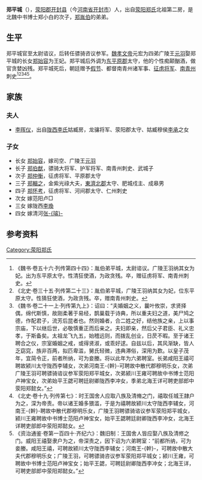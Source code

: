 '''郑平城'''（{{bd|？||？||}}），[[荥阳郡|荥阳郡]][[开封县|开封县]]（今[[河南省|河南省]][[开封市|开封市]]）人，出自[[荥阳郑氏|荥阳郑氏]]北祖第二房，是北魏中书博士郑小白的次子，[[郑胤伯|郑胤伯]]的弟弟。

==生平==
郑平城官至太尉谘议，后转任骠骑咨议参军。[[魏孝文帝|魏孝文帝]]元宏为四弟广陵王[[元羽|元羽]]娶郑平城的长女[[郑始容|郑始容]]为王妃。郑平城后外调为[[东平原郡|东平原郡]]太守，他的个性痴颠酗酒，做官贪婪凶残。郑平城死后，朝廷赠予[[假节|假节]]、都督南青州诸军事、[[征虏将军|征虏将军]]、[[南青州|南青州]]刺史<ref>《魏书·卷五十六·列传第四十四》：胤伯弟平城，太尉谘议。广陵王羽纳其女为妃。出为东平原太守。性清狂使酒，为政贪残。卒，赠征虏将军、南青州刺史。</ref><ref>《北史·卷三十五·列传第二十三》：胤伯弟平城，广陵王羽纳其女为妃，位东平原太守。性猜狂使酒，为政贪残。卒，赠南青州刺史。</ref><ref>《魏书·卷二十一上·列传第九上》：诏曰：“夫婚姻之义，曩叶攸崇，求贤择偶，绵代斯慎，故刚柔著于易经，鹊巢载于诗典，所以重夫妇之道，美尸鸠之德，作配君子，流芳后昆者也。然则婚者，合二姓之好，结他族之亲，上以事宗庙，下以继后世，必敬慎重正而后亲之。夫妇即亲，然后父子君臣、礼义忠孝，于斯备矣。太祖龙飞九五，始稽远则，而拨乱创业，日昃不暇。至于诸王聘合之仪，宗室婚姻之戒，或得贤淑，或乖好逑。自兹以后，其风渐缺，皆人乏窈窕，族非百两，拟匹卑滥，舅氏轻微，违典滞俗，深用为歎。以皇子茂年，宜简令正，前者所纳，可为妾媵。将以此年为六弟聘室。长弟咸阳王禧可聘故颍川太守陇西李辅女，次弟河南王-{幹}-可聘故中散代郡穆明乐女，次弟广陵王羽可聘骠骑谘议参军荥阳郑平城女，次弟颍川王雍可聘故中书博士范阳卢神宝女，次弟始平王勰可聘廷尉卿陇西李冲女，季弟北海王详可聘吏部郎中荥阳郑懿女。”</ref><ref>《北史·卷十九·列传第七》：时王国舍人应取八族及清脩之门，禧取任城王隷户为之，深为帝责。帝以诸王婚多猥滥，于是为禧聘故颍川太守陇西李辅女，河南王-{幹}-聘故中散代郡穆明乐女，广陵王羽聘骠骑谘议参军荥阳郑平城女，颍川王雍聘故中书博士范阳卢神宝女，始平王勰聘廷尉卿陇西李冲女，北海王详聘吏部郎中荥阳郑懿女。</ref><ref>《资治通鉴·卷第一百四十·齐纪六》：魏旧制：王国舍人皆应娶八族及清修之门。威阳王禧娶隶户为之，帝深责之，因下诏为六弟聘室：“前都所纳，可为妾媵。咸阳王禧，可聘故颍川太守陇西李辅女；河南王-{幹}-，可聘故中散大夫代郡穆明乐女；广陵王羽，可聘骠骑咨议参军荥阳郑平城女；颍川王雍，可聘故中书博士范阳卢神宝女；始平王勰，可聘廷尉卿陇西李冲女；北海王详，可聘吏部郎中荥阳郑懿女。”</ref>。

==家族==
{{main|荥阳郑氏世系图}}

===夫人===
*[[李晖仪|李晖仪]]，出自[[陇西李氏|陇西李氏]]姑臧房，龙骧将军、荥阳郡太守、姑臧穆侯[[李承_(北魏)|李承]]之女

===子女===
*长女 [[郑始容|郑始容]]，嫁司空、广陵王[[元羽|元羽]]
*长子 [[郑伯猷|郑伯猷]]，骠骑大将军、护军将军、南青州刺史、武城子 
*次子 [[郑仲衡|郑仲衡]]，征虏将军、平原郡太守
*三子 [[郑輯之|郑輯之]]，金紫光祿大夫，[[東濟北郡|東濟北郡]]太守、肥城戍主、成皋男
*四子 [[郑怀考|郑怀考]]，征虏将军、河间郡太守、仁州刺史
*次女 嫁范阳卢□
*三女 嫁陇西[[李瑍|李瑍]]
*四女 嫁清河[[张璿_(北魏)|张-{璿}-]]
 
==参考资料==
{{reflist}}

[[Category:荥阳郑氏|Category:荥阳郑氏]]